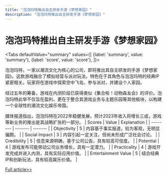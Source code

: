 ```yaml
---
title: "泡泡玛特推出自主研发手游《梦想家园》"
description: "泡泡玛特推出自主研发手游《梦想家园》"
---
```



# 泡泡玛特推出自主研发手游《梦想家园》


<Tabs
	defaultValue="summary"
	values={[
	{label: 'summary', value: 'summary'},
	{label: 'score', value: 'score'},
]}>
<TabItem value="summary">


泡泡玛特，一家以潮流文化为核心的公司，即将推出其自主研发的手游《梦想家园》。这款游戏融合了模拟经营与派对玩法，特色在于其角色与泡泡玛特的经典IP紧密相关。玩家将在游戏中探索空中飞岛，参与派对，并建设个人家园。

经过五年的筹备，游戏在内测阶段已获得类似《集合啦！动物森友会》的评价。泡泡玛特此举不仅旨在盈利，更在于整合其游戏业务与主题乐园等其他板块，以构建一个全球性的潮流文化娱乐帝国。

媒体报道指出，泡泡玛特在2022年稳健发展，预计2023年收入将增长三成，游戏等新业务的推出是其战略扩张的一部分。
</TabItem>
<TabItem value="score">
	| Scores     | Value   | Explanation |
	| -------- | ------- | ------- |
	| Objectivity  | 5    | 内容基于事实报道，较为客观，无明显偏颇。    |
	| Social Impact | 3     | 内容引起一定关注，但尚未形成广泛社会讨论。    |
	| Credibility    | 5    | 信息来源明确，基于公司公告，具有较高可信度。    |
	| Potential    | 4    | 游戏发布可能带动公司业务增长，具有一定潜力。    |
	| Practicality    | 4    | 游戏开发完成并进入内测，具有实际应用价值。    |
	| Entertainment Value    | 5    | 结合经典IP和创新玩法，具有较高娱乐价值。    |
</TabItem>
</Tabs>

[Full article>>](https://readhub.cn/topic/8a8VVMvwZ3A)
